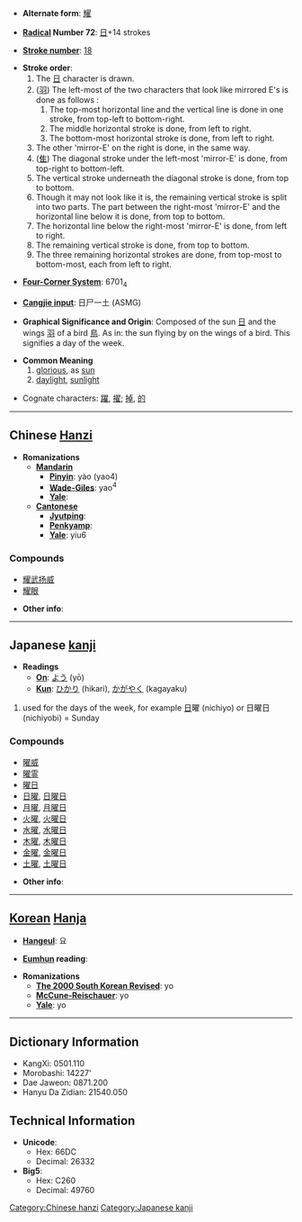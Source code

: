 * '''Alternate form''': [[耀]]

* '''[[Wiktionary:Chinese radical index| Radical]] Number 72''': [[Wiktionary:Chinese radical index 日|日]]+14 strokes

* '''[[Wiktionary:Chinese total strokes index|Stroke number]]''': [[Wiktionary:Chinese total strokes index 18|18]]

*'''Stroke order''':
*# The [[日]] character is drawn.
*# ([[羽]]) The left-most of the two characters that look like mirrored E's is done as follows :
*## The top-most horizontal line and the vertical line is done in one stroke, from top-left to bottom-right.
*## The middle horizontal stroke is done, from left to right.
*## The bottom-most horizontal stroke is done, from left to right.
*# The other 'mirror-E' on the right is done, in the same way.
*# ([[隹]]) The diagonal stroke under the left-most 'mirror-E' is done, from top-right to bottom-left.
*# The vertical stroke underneath the diagonal stroke is done, from top to bottom.
*# Though it may not look like it is, the remaining vertical stroke is split into two parts.  The part between the right-most 'mirror-E' and the horizontal line below it is done, from top to bottom.
*# The horizontal line below the right-most 'mirror-E' is done, from left to right.
*# The remaining vertical stroke is done, from top to bottom.
*# The three remaining horizontal strokes are done, from top-most to bottom-most, each from left to right.

* '''[[Wiktionary:Chinese four corner index|Four-Corner System]]''': 6701<sub>4</sub>

* '''[[Wiktionary:Chinese Cangjie index|Cangjie input]]''': 日尸一土 (ASMG)

* '''Graphical Significance and Origin''': Composed of the sun [[日]] and the wings [[羽]] of a bird [[鳥]]. As in: the sun flying by on the wings of a bird. This signifies a day of the week.

* '''Common Meaning'''
*# [[glorious]], as [[sun]]
*# [[daylight]], [[sunlight]]

*Cognate characters: [[躍]], [[擢]]; [[掉]], [[的]]

----

== Chinese [[Hanzi]] ==

* '''Romanizations'''
** '''[[Mandarin]]'''
*** '''[[Pinyin]]''': yào (yao4)
*** '''[[Wade-Giles]]''': yao<sup>4</sup>
*** '''[[Yale]]''': 
** '''[[Cantonese]]'''
*** '''[[Jyutping]]''':
*** '''[[Penkyamp]]''': 
*** '''[[Yale]]''': yiu6

===Compounds===
*[[耀武扬威]]
*[[耀眼]]

* '''Other info''': 

----

== Japanese [[kanji]] ==

* '''Readings'''
** '''[[On]]''': [[よう]] (yō)
** '''[[Kun]]''': [[ひかり]] (hikari), [[かがやく]] (kagayaku)

#used for the days of the week, for example [[日]]曜 (nichiyo) or 日曜日 (nichiyobi) = Sunday

===Compounds===
*[[曜威]]
*[[曜霊]]
*[[曜日]]
*[[日曜]], [[日曜日]]
*[[月曜]], [[月曜日]]
*[[火曜]], [[火曜日]]
*[[水曜]], [[水曜日]]
*[[木曜]], [[木曜日]]
*[[金曜]], [[金曜日]]
*[[土曜]], [[土曜日]]

* '''Other info''': 
----

== [[Korean]] [[Hanja]] ==

* '''[[Hangeul]]''': 요

* '''[[Eumhun]] reading''': 

* '''Romanizations'''
** '''[[The 2000 South Korean Revised Romanization|The 2000 South Korean Revised]]''': yo
** '''[[McCune-Reischauer]]''': yo
** '''[[Yale]]''': yo

----

== Dictionary Information ==

* KangXi: 0501.110
* Morobashi: 14227'
* Dae Jaweon: 0871.200
* Hanyu Da Zidian: 21540.050

== Technical Information ==

* '''Unicode''':
** Hex: 66DC
** Decimal: 26332
* '''Big5''':
** Hex: C260
** Decimal: 49760

[[Category:Chinese hanzi]]
[[Category:Japanese kanji]]